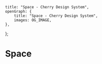 
	title: "Space - Cherry Design System",
	openGraph: {
		title: "Space - Cherry Design System",
		images: OG_IMAGE,
	},
};

# Space
